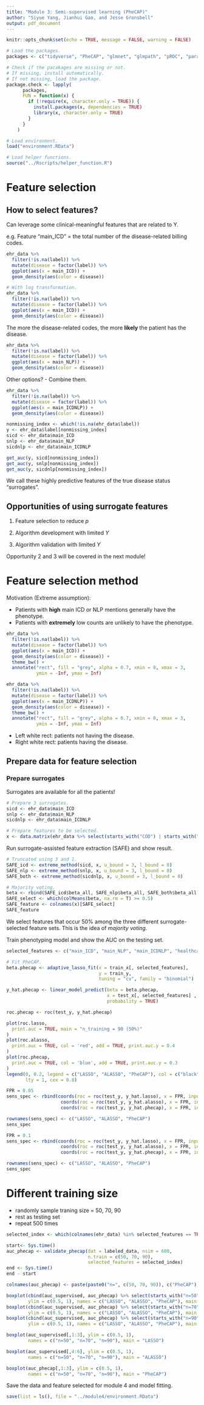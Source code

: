 ```yaml
---
title: "Module 3: Semi-supervised learning (PheCAP)"
author: "Siyue Yang, Jianhui Gao, and Jesse Gronsbell"
output: pdf_document
---
```


```r
knitr::opts_chunk$set(echo = TRUE, message = FALSE, warning = FALSE)
```

```r
# Load the packages. 
packages <- c("tidyverse", "PheCAP", "glmnet", "glmpath", "pROC", "parallel")

# Check if the pacakages are missing or not. 
# If missing, install automatically.
# If not missing, load the package.
package.check <- lapply(
	  packages,
	  FUN = function(x) {
	    if (!require(x, character.only = TRUE)) {
	      install.packages(x, dependencies = TRUE)
	      library(x, character.only = TRUE)
	    }
	  }
	)
```

```r
# Load environment.
load("environment.RData")
```

```r
# Load helper functions.
source("../Rscripts/helper_function.R")
```

# Feature selection

## How to select features? 

Can leverage some clinical-meaningful features that are related to Y.

e.g. Feature "main_ICD" = the total number of the disease-related billing codes. 

```r
ehr_data %>%
  filter(!is.na(label)) %>%
  mutate(disease = factor(label)) %>%
  ggplot(aes(x = main_ICD)) +
  geom_density(aes(color = disease))

# With log transformation.
ehr_data %>%
  filter(!is.na(label)) %>%
  mutate(disease = factor(label)) %>%
  ggplot(aes(x = main_ICD)) +
  geom_density(aes(color = disease))
```

The more the disease-related codes, the more **likely** the patient has the disease.

```r
ehr_data %>%
  filter(!is.na(label)) %>%
  mutate(disease = factor(label)) %>%
  ggplot(aes(x = main_NLP)) +
  geom_density(aes(color = disease))
```

Other options?
- Combine them. 

```r
ehr_data %>%
  filter(!is.na(label)) %>%
  mutate(disease = factor(label)) %>%
  ggplot(aes(x = main_ICDNLP)) +
  geom_density(aes(color = disease))
```

```r
nonmissing_index <- which(!is.na(ehr_data$label))
y <- ehr_data$label[nonmissing_index]
sicd <- ehr_data$main_ICD
snlp <- ehr_data$main_NLP 
sicdnlp <- ehr_data$main_ICDNLP

get_auc(y, sicd[nonmissing_index])
get_auc(y, snlp[nonmissing_index])
get_auc(y, sicdnlp[nonmissing_index])
```

We call these highly predictive features of the true disease status "surrogates".

## Opportunities of using surrogate features

1. Feature selection to reduce $p$

2. Algorithm development with limited $Y$

3. Algorithm validation with limited $Y$

Opportunity 2 and 3 will be covered in the next module! 

# Feature selection method

Motivation (Extreme assumption): 

- Patients with **high** main ICD or NLP mentions generally have the phenotype.
- Patients with **extremely** low counts are unlikely to have the phenotype.

```r
ehr_data %>%
  filter(!is.na(label)) %>%
  mutate(disease = factor(label)) %>%
  ggplot(aes(x = main_ICD)) +
  geom_density(aes(color = disease)) +
  theme_bw() + 
  annotate("rect", fill = "grey", alpha = 0.7, xmin = 0, xmax = 3, 
           ymin = -Inf, ymax = Inf) 

ehr_data %>%
  filter(!is.na(label)) %>%
  mutate(disease = factor(label)) %>%
  ggplot(aes(x = main_ICDNLP)) +
  geom_density(aes(color = disease)) +
  theme_bw() + 
  annotate("rect", fill = "grey", alpha = 0.7, xmin = 0, xmax = 3, 
           ymin = -Inf, ymax = Inf) 
```

- Left white rect: patients not having the disease.
- Right white rect: patients having the disease. 

## Prepare data for feature selection

### Prepare surrogates

Surrogates are available for all the patients!

```r
# Prepare 3 surrogates.
sicd <- ehr_data$main_ICD
snlp <- ehr_data$main_NLP 
sicdnlp <- ehr_data$main_ICDNLP 

# Prepare features to be selected. 
x <- data.matrix(ehr_data %>% select(starts_with("COD") | starts_with("NLP")))
```

Run surrogate-assisted feature extraction (SAFE) and show result.

```r
# Truncated using 3 and 1. 
SAFE_icd <- extreme_method(sicd, x, u_bound = 3, l_bound = 0)
SAFE_nlp <- extreme_method(snlp, x, u_bound = 3, l_bound = 0)
SAFE_both <- extreme_method(sicdnlp, x, u_bound = 3, l_bound = 0)

# Majority voting. 
beta <- rbind(SAFE_icd$beta_all, SAFE_nlp$beta_all, SAFE_both$beta_all)
SAFE_select <- which(colMeans(beta, na.rm = T) >= 0.5)
SAFE_feature <- colnames(x)[SAFE_select]
SAFE_feature
```

We select features that occur 50% among the three different surrogate-selected feature sets.
This is the idea of *majority voting*. 

Train phenotyping model and show the AUC on the testing set. 

```r
selected_features <- c("main_ICD", "main_NLP", "main_ICDNLP", "healthcare_utilization", SAFE_feature)

# Fit PheCAP.
beta.phecap <- adaptive_lasso_fit(x = train_x[, selected_features], 
                                  y = train_y, 
                                  tuning = "cv", family = "binomial")

y_hat.phecap <- linear_model_predict(beta = beta.phecap, 
                                     x = test_x[, selected_features] , 
                                     probability = TRUE)
```

```r
roc.phecap <- roc(test_y, y_hat.phecap)

plot(roc.lasso,
  print.auc = TRUE, main = "n_training = 90 (50%)"
)
plot(roc.alasso,
  print.auc = TRUE, col = 'red', add = TRUE, print.auc.y = 0.4
)
plot(roc.phecap,
  print.auc = TRUE, col = 'blue', add = TRUE, print.auc.y = 0.3
)
legend(0, 0.2, legend = c("LASSO", "ALASSO", "PheCAP"), col = c("black","red", "blue"), 
       lty = 1, cex = 0.8)
```

```r
FPR = 0.05
sens_spec <- rbind(coords(roc = roc(test_y, y_hat.lasso), x = FPR, input = "fpr")[-1],
                    coords(roc = roc(test_y, y_hat.alasso), x = FPR, input = "fpr")[-1],
                    coords(roc = roc(test_y, y_hat.phecap), x = FPR, input = "fpr")[-1])

rownames(sens_spec) <- c("LASSO", "ALASSO", "PheCAP")
sens_spec
```

```r
FPR = 0.1
sens_spec <- rbind(coords(roc = roc(test_y, y_hat.lasso), x = FPR, input = "fpr")[-1],
                    coords(roc = roc(test_y, y_hat.alasso), x = FPR, input = "fpr")[-1],
                    coords(roc = roc(test_y, y_hat.phecap), x = FPR, input = "fpr")[-1])

rownames(sens_spec) <- c("LASSO", "ALASSO", "PheCAP")
sens_spec
```

# Different training size
- randomly sample traning size = 50, 70, 90
- rest as testing set
- repeat 500 times

```r
selected_index <- which(colnames(ehr_data) %in% selected_features == TRUE)
```


```r
start<- Sys.time()
auc_phecap <- validate_phecap(dat = labeled_data, nsim = 600, 
                              n.train = c(50, 70, 90),
                              selected_features = selected_index)
end <- Sys.time()
end - start
```

```r
colnames(auc_phecap) <- paste(paste0("n=", c(50, 70, 90)), c("PheCAP"), sep = ",")
```


```r
boxplot(cbind(auc_supervised, auc_phecap) %>% select(starts_with("n=50")), 
        ylim = c(0.5, 1), names = c("LASSO", "ALASSO", "PheCAP"), main = "n=50")
boxplot(cbind(auc_supervised, auc_phecap) %>% select(starts_with("n=70")), 
        ylim = c(0.5, 1), names = c("LASSO", "ALASSO", "PheCAP"), main = "n=70")
boxplot(cbind(auc_supervised, auc_phecap) %>% select(starts_with("n=90")), 
        ylim = c(0.5, 1), names = c("LASSO", "ALASSO", "PheCAP"), main = "n=90")
```
```r
boxplot(auc_supervised[,1:3], ylim = c(0.5, 1), 
        names = c("n=50", "n=70", "n=90"), main = "LASSO")
```
```r
boxplot(auc_supervised[,4:6], ylim = c(0.5, 1), 
        names = c("n=50", "n=70", "n=90"), main = "ALASSO")
```

```r
boxplot(auc_phecap[,1:3], ylim = c(0.5, 1), 
        names = c("n=50", "n=70", "n=90"), main = "PheCAP")
```

Save the data and feature selected for module 4 and model fitting. 

```r
save(list = ls(), file = "../module4/environment.RData")
```
